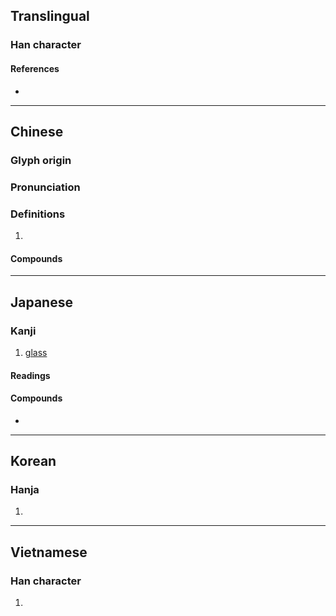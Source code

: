 {{character info/new}}
==Translingual==

===Han character===
{{Han char|rn=96|rad=玉|as=05|sn=9|four=14147|canj=MGDHE|ids=⿰𤣩皮}}

====References====
* {{Han ref|kx=0729.050|dkj=20899|dj=1140.280|hdz=21109.020|uh=73BB|ud=29627|bh=ACC1|bd=44225}}

----

==Chinese==
{{zh-forms}}

===Glyph origin===
{{Han etym}}

===Pronunciation===
{{zh-pron
|m=bō
|m-s=
|c=bo1
|c-t=
|g=
|h=pfs=pô
|j=
|mb=bó̤
|md=
|mn=po
|mn-t=bo1
|w=
|x=
|mc=y
|oc=y
|cat=n
}}

===Definitions===
{{zh-hanzi}}

# {{zh-short|玻璃}}

====Compounds====
{{zh-der|塑膠玻璃|吸熱玻璃|強化玻璃|彩色玻璃|光學玻璃|嵌玻璃|安全玻璃|吹玻璃|火玻璃|玻璃粉|玻璃磚|玻璃圈|擋風玻璃|玻璃狀態|玻璃畫|玻璃絲|玻璃鋼|石英玻璃|玻璃紙|玻化|玻璃液|玻璃窗|玻璃心肝|硼玻璃|硬玻璃|玻璃纖維|泡沫玻璃|玻璃浮雕|玻璃體|玻璃絲襪|玻璃版|玻璃泉|玻璃帷幕|玻璃小鞋|玻璃|玻利維亞|玻璃布|毛玻璃|玻璃烤|磨砂玻璃|水玻璃|結晶玻璃|鈷玻璃|鉛玻璃|鋼化玻璃}}

----

==Japanese==

===Kanji===
{{ja-kanji|grade=uc|rs=玉05}}

# [[glass]]

====Readings====
{{ja-readings
|on=は
}}

====Compounds====
* {{ja-r|玻璃|はり}}

----

==Korean==

===Hanja===
{{ko-hanja|hangeul=파|eumhun=|rv=pa|mr=p'a|y=pha}}

# {{rfdef|ko|sort=玉05}}

----

==Vietnamese==

===Han character===
{{vi-hantu|[[pha]]|rs=玉05}}

# {{rfdef|vi|sort=玉05}}